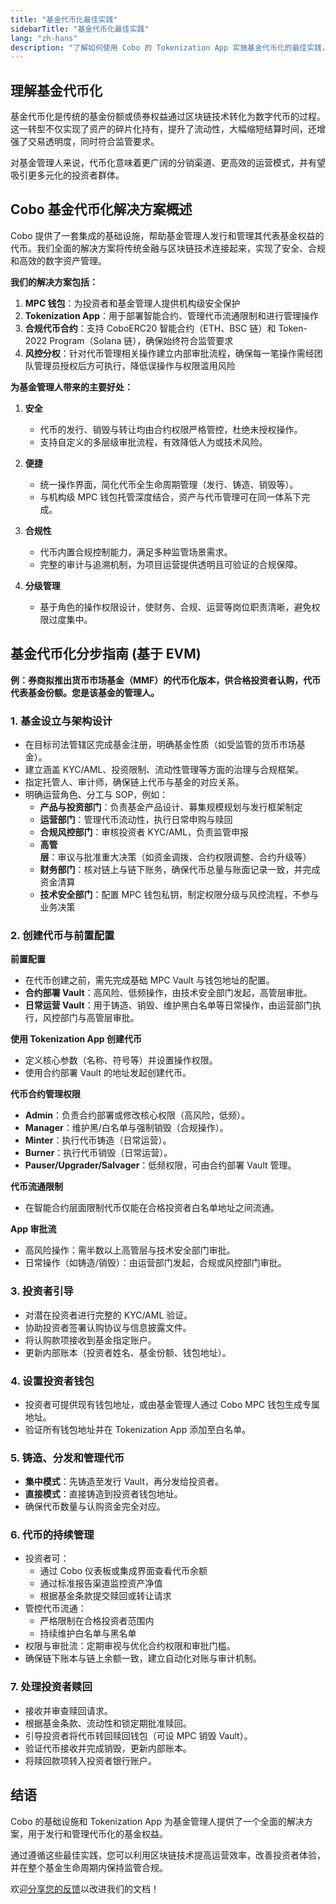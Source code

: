```yaml
---
title: "基金代币化最佳实践"
sidebarTitle: "基金代币化最佳实践"
lang: "zh-hans"
description: "了解如何使用 Cobo 的 Tokenization App 实施基金代币化的最佳实践，覆盖从基金设立到投资者赎回的全流程。"
---
```


## 理解基金代币化

基金代币化是传统的基金份额或债券权益通过区块链技术转化为数字代币的过程。这一转型不仅实现了资产的碎片化持有，提升了流动性，大幅缩短结算时间，还增强了交易透明度，同时符合监管要求。

对基金管理人来说，代币化意味着更广阔的分销渠道、更高效的运营模式，并有望吸引更多元化的投资者群体。

## Cobo 基金代币化解决方案概述

Cobo 提供了一套集成的基础设施，帮助基金管理人发行和管理其代表基金权益的代币。我们全面的解决方案将传统金融与区块链技术连接起来，实现了安全、合规和高效的数字资产管理。

**我们的解决方案包括：**
1. **MPC 钱包**：为投资者和基金管理人提供机构级安全保护  
2. **Tokenization App**：用于部署智能合约、管理代币流通限制和进行管理操作  
3. **合规代币合约**：支持 CoboERC20 智能合约（ETH、BSC 链）和 Token-2022 Program（Solana 链），确保始终符合监管要求  
4. **风控分权**：针对代币管理相关操作建立内部审批流程，确保每一笔操作需经团队管理员授权后方可执行，降低误操作与权限滥用风险  

**为基金管理人带来的主要好处：**

1. **安全**  
   - 代币的发行、销毁与转让均由合约权限严格管控，杜绝未授权操作。  
   - 支持自定义的多层级审批流程，有效降低人为或技术风险。  

2. **便捷**  
   - 统一操作界面，简化代币全生命周期管理（发行、铸造、销毁等）。  
   - 与机构级 MPC 钱包托管深度结合，资产与代币管理可在同一体系下完成。  

3. **合规性**  
   - 代币内置合规控制能力，满足多种监管场景需求。  
   - 完整的审计与追溯机制，为项目运营提供透明且可验证的合规保障。  

4. **分级管理**  
   - 基于角色的操作权限设计，使财务、合规、运营等岗位职责清晰，避免权限过度集中。  

## 基金代币化分步指南 (基于 EVM)

**例：券商拟推出货币市场基金（MMF）的代币化版本，供合格投资者认购，代币代表基金份额。您是该基金的管理人。**

### 1. 基金设立与架构设计
- 在目标司法管辖区完成基金注册，明确基金性质（如受监管的货币市场基金）。  
- 建立涵盖 KYC/AML、投资限制、流动性管理等方面的治理与合规框架。  
- 指定托管人、审计师，确保链上代币与基金的对应关系。  
- 明确运营角色、分工与 SOP，例如：  
  - **产品与投资部门**：负责基金产品设计、募集规模规划与发行框架制定  
  - **运营部门**：管理代币流动性，执行日常申购与赎回  
  - **合规风控部门**：审核投资者 KYC/AML，负责监管申报  
  - **高管层**：审议与批准重大决策（如资金调拨、合约权限调整、合约升级等）  
  - **财务部门**：核对链上与链下账务，确保代币总量与账面记录一致，并完成资金清算  
  - **技术安全部门**：配置 MPC 钱包私钥，制定权限分级与风控流程，不参与业务决策  

### 2. 创建代币与前置配置

**前置配置**  
- 在代币创建之前，需先完成基础 MPC Vault 与钱包地址的配置。  
- **合约部署 Vault**：高风险、低频操作，由技术安全部门发起，高管层审批。  
- **日常运营 Vault**：用于铸造、销毁、维护黑白名单等日常操作，由运营部门执行，风控部门与高管层审批。  

**使用 Tokenization App 创建代币**  
- 定义核心参数（名称、符号等）并设置操作权限。  
- 使用合约部署 Vault 的地址发起创建代币。  

**代币合约管理权限**  
- **Admin**：负责合约部署或修改核心权限（高风险，低频）。  
- **Manager**：维护黑/白名单与强制销毁（合规操作）。  
- **Minter**：执行代币铸造（日常运营）。  
- **Burner**：执行代币销毁（日常运营）。  
- **Pauser/Upgrader/Salvager**：低频权限，可由合约部署 Vault 管理。  

**代币流通限制**  
- 在智能合约层面限制代币仅能在合格投资者白名单地址之间流通。  

**App 审批流**  
- 高风险操作：需半数以上高管层与技术安全部门审批。  
- 日常操作（如铸造/销毁）：由运营部门发起，合规或风控部门审批。  

### 3. 投资者引导
- 对潜在投资者进行完整的 KYC/AML 验证。  
- 协助投资者签署认购协议与信息披露文件。  
- 将认购款项接收到基金指定账户。  
- 更新内部账本（投资者姓名、基金份额、钱包地址）。  

### 4. 设置投资者钱包
- 投资者可提供现有钱包地址，或由基金管理人通过 Cobo MPC 钱包生成专属地址。  
- 验证所有钱包地址并在 Tokenization App 添加至白名单。  

### 5. 铸造、分发和管理代币
- **集中模式**：先铸造至发行 Vault，再分发给投资者。  
- **直接模式**：直接铸造到投资者钱包地址。  
- 确保代币数量与认购资金完全对应。  

### 6. 代币的持续管理
- 投资者可：  
  - 通过 Cobo 仪表板或集成界面查看代币余额  
  - 通过标准报告渠道监控资产净值  
  - 根据基金条款提交赎回或转让请求  
- 管控代币流通：  
  - 严格限制在合格投资者范围内  
  - 持续维护白名单与黑名单  
- 权限与审批流：定期审视与优化合约权限和审批门槛。  
- 确保链下账本与链上余额一致，建立自动化对账与审计机制。  

### 7. 处理投资者赎回
- 接收并审查赎回请求。  
- 根据基金条款、流动性和锁定期批准赎回。  
- 引导投资者将代币转回赎回钱包（可设 MPC 销毁 Vault）。  
- 验证代币接收并完成销毁，更新内部账本。  
- 将赎回款项转入投资者银行账户。  

## 结语

Cobo 的基础设施和 Tokenization App 为基金管理人提供了一个全面的解决方案，用于发行和管理代币化的基金权益。

通过遵循这些最佳实践，您可以利用区块链技术提高运营效率，改善投资者体验，并在整个基金生命周期内保持监管合规。

<Tip>欢迎[分享您的反馈](https://forms.zohopublic.com/cobo/form/DocumentFeedbackForm/formperma/QvLOhxJv1_JMsJ-1dleZ8Itb_7rzN-LtgvsDdxosoVI?referrername=manuals)以改进我们的文档！</Tip>
